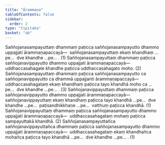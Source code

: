 ```yaml
---
title: "Ārammaṇa"
tableOfContents: false
sidebar:
  order: 2
type: "tipitaka"
basket: "ab"
---
```



<DynamicBreadcrumb />

<Division number="43">

<Paragraph number="1428">
Saññojanasampayuttaṃ dhammaṃ paṭicca saññojanasampayutto dhammo uppajjati ārammaṇapaccayā—  saññojanasampayuttaṃ ekaṃ khandhaṃ …pe…  dve khandhe …pe… . (1)
</Paragraph>

<Paragraph number="1429">
Saññojanasampayuttaṃ dhammaṃ paṭicca saññojanavippayutto dhammo uppajjati ārammaṇapaccayā—  uddhaccasahagate khandhe paṭicca uddhaccasahagato moho. (2)
</Paragraph>

<Paragraph number="1430">
Saññojanasampayuttaṃ dhammaṃ paṭicca saññojanasampayutto ca saññojanavippayutto ca dhammā uppajjanti ārammaṇapaccayā—  uddhaccasahagataṃ ekaṃ khandhaṃ paṭicca tayo khandhā moho ca …pe…  dve khandhe …pe… . (3)
</Paragraph>

</Division>
<Division number="44">

<Paragraph number="1431">
Saññojanavippayuttaṃ dhammaṃ paṭicca saññojanavippayutto dhammo uppajjati ārammaṇapaccayā—  saññojanavippayuttaṃ ekaṃ khandhaṃ paṭicca tayo khandhā …pe…  dve khandhe …pe…  paṭisandhikkhaṇe …pe…  vatthuṃ paṭicca khandhā. (1)
</Paragraph>

<Paragraph number="1432">
Saññojanavippayuttaṃ dhammaṃ paṭicca saññojanasampayutto dhammo uppajjati ārammaṇapaccayā—  uddhaccasahagataṃ mohaṃ paṭicca sampayuttakā khandhā. (2)
</Paragraph>

<Paragraph number="1433">
Saññojanasampayuttañca saññojanavippayuttañca dhammaṃ paṭicca saññojanasampayutto dhammo uppajjati ārammaṇapaccayā—  uddhaccasahagataṃ ekaṃ khandhañca mohañca paṭicca tayo khandhā …pe…  dve khandhe …pe… . (1)
</Paragraph>
</Division>